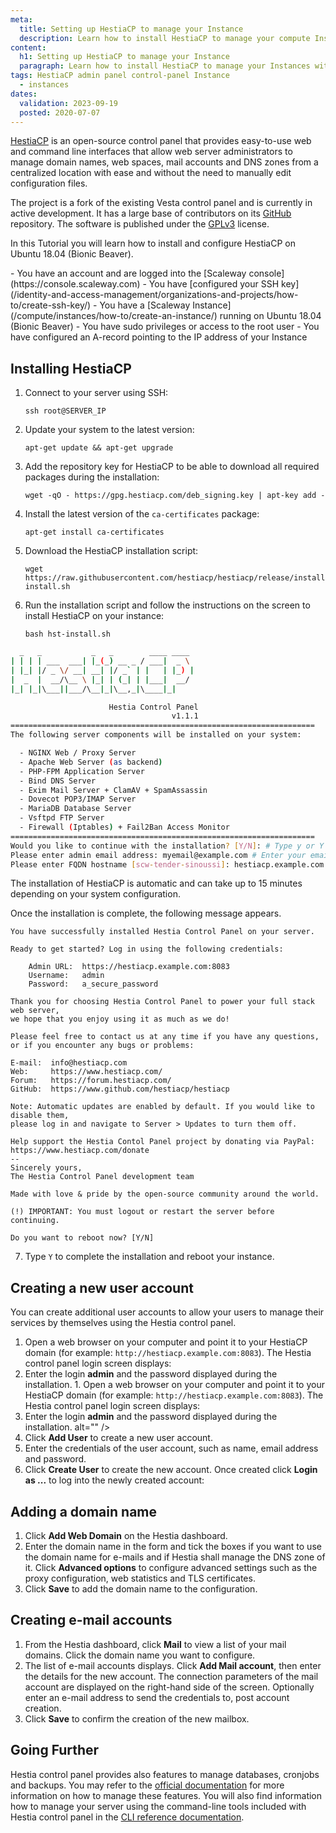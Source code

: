 ```yaml
---
meta:
  title: Setting up HestiaCP to manage your Instance
  description: Learn how to install HestiaCP to manage your compute Instances with ease.
content:
  h1: Setting up HestiaCP to manage your Instance
  paragraph: Learn how to install HestiaCP to manage your Instances with ease.
tags: HestiaCP admin panel control-panel Instance
  - instances
dates:
  validation: 2023-09-19
  posted: 2020-07-07
---
```


[HestiaCP](https://www.hestiacp.com/) is an open-source control panel that provides easy-to-use web and command line interfaces that allow web server administrators to manage domain names, web spaces, mail accounts and DNS zones from a centralized location with ease and without the need to manually edit configuration files.

The project is a fork of the existing Vesta control panel and is currently in active development. It has a large base of contributors on its [GitHub](https://github.com/hestiacp/hestiacp/) repository. The software is published under the [GPLv3](https://github.com/hestiacp/hestiacp/blob/master/LICENSE) license.

In this Tutorial you will learn how to install and configure HestiaCP on Ubuntu 18.04 (Bionic Beaver).

<Macro id="requirements" >

<Message type="requirement">
  - You have an account and are logged into the [Scaleway console](https://console.scaleway.com)
  - You have [configured your SSH key](/identity-and-access-management/organizations-and-projects/how-to/create-ssh-key/)
  - You have a [Scaleway Instance](/compute/instances/how-to/create-an-instance/) running on Ubuntu 18.04 (Bionic Beaver)
  - You have sudo privileges or access to the root user
  - You have configured an A-record pointing to the IP address of your Instance
</Message>

## Installing HestiaCP

1. Connect to your server using SSH:
    ```
    ssh root@SERVER_IP
    ```
2. Update your system to the latest version:
    ```
    apt-get update && apt-get upgrade
    ```
3. Add the repository key for HestiaCP to be able to download all required packages during the installation:
    ```
    wget -qO - https://gpg.hestiacp.com/deb_signing.key | apt-key add -
    ```
4. Install the latest version of the `ca-certificates` package:
    ```
    apt-get install ca-certificates
    ```
5. Download the HestiaCP installation script:
    ```
    wget https://raw.githubusercontent.com/hestiacp/hestiacp/release/install/hst-install.sh
    ```
6. Run the installation script and follow the instructions on the screen to install HestiaCP on your instance:
    ```
    bash hst-install.sh
    ```
  ```sh
    _   _           _   _        ____ ____
  | | | | ___  ___| |_(_) __ _ / ___|  _ \
  | |_| |/ _ \/ __| __| |/ _` | |   | |_) |
  |  _  |  __/\__ \ |_| | (_| | |___|  __/
  |_| |_|\___||___/\__|_|\__,_|\____|_|

                        Hestia Control Panel
                                      v1.1.1
  ====================================================================
  The following server components will be installed on your system:

    - NGINX Web / Proxy Server
    - Apache Web Server (as backend)
    - PHP-FPM Application Server
    - Bind DNS Server
    - Exim Mail Server + ClamAV + SpamAssassin
    - Dovecot POP3/IMAP Server
    - MariaDB Database Server
    - Vsftpd FTP Server
    - Firewall (Iptables) + Fail2Ban Access Monitor
  ====================================================================
  Would you like to continue with the installation? [Y/N]: # Type y or Y to confirm the installation
  Please enter admin email address: myemail@example.com # Enter your email address
  Please enter FQDN hostname [scw-tender-sinoussi]: hestiacp.example.com # Enter the domain name for your HestiaCP instance
  ```

  The installation of HestiaCP is automatic and can take up to 15 minutes depending on your system configuration.

  Once the installation is complete, the following message appears.

  ```
  You have successfully installed Hestia Control Panel on your server.

  Ready to get started? Log in using the following credentials:

      Admin URL:  https://hestiacp.example.com:8083
      Username:   admin
      Password:   a_secure_password

  Thank you for choosing Hestia Control Panel to power your full stack web server,
  we hope that you enjoy using it as much as we do!

  Please feel free to contact us at any time if you have any questions,
  or if you encounter any bugs or problems:

  E-mail:  info@hestiacp.com
  Web:     https://www.hestiacp.com/
  Forum:   https://forum.hestiacp.com/
  GitHub:  https://www.github.com/hestiacp/hestiacp

  Note: Automatic updates are enabled by default. If you would like to disable them,
  please log in and navigate to Server > Updates to turn them off.

  Help support the Hestia Contol Panel project by donating via PayPal:
  https://www.hestiacp.com/donate
  --
  Sincerely yours,
  The Hestia Control Panel development team

  Made with love & pride by the open-source community around the world.

  (!) IMPORTANT: You must logout or restart the server before continuing.

  Do you want to reboot now? [Y/N]
  ```
7. Type `Y` to complete the installation and reboot your instance.

## Creating a new user account

You can create additional user accounts to allow your users to manage their services by themselves using the Hestia control panel.

1. Open a web browser on your computer and point it to your HestiaCP domain (for example: `http://hestiacp.example.com:8083`). The Hestia control panel login screen displays:
    <Lightbox src="scaleway-hestiacp_login.webp" alt="" />
2. Enter the login **admin** and the password displayed during the installation. 1. Open a web browser on your computer and point it to your HestiaCP domain (for example: `http://hestiacp.example.com:8083`). The Hestia control panel login screen displays:
    <Lightbox src="scaleway-hestiacp_login.webp" alt="" />
2. Enter the login **admin** and the password displayed during the installation. alt="" />
4. Click **Add User** to create a new user account.
5. Enter the credentials of the user account, such as name, email address and password.
6. Click **Create User** to create the new account. Once created click **Login as ...** to log into the newly created account:
    <Lightbox src="scaleway-hestiacp_loginas.webp" alt="" />

## Adding a domain name

1. Click **Add Web Domain** on the Hestia dashboard.
2. Enter the domain name in the form and tick the boxes if you want to use the domain name for e-mails and if Hestia shall manage the DNS zone of it. Click **Advanced options** to configure advanced settings such as the proxy configuration, web statistics and TLS certificates.
    <Lightbox src="scaleway-hestiacp_add_domain.webp" alt="" />
3. Click **Save** to add the domain name to the configuration.

## Creating e-mail accounts

1. From the Hestia dashboard, click **Mail** to view a list of your mail domains. Click the domain name you want to configure.
2. The list of e-mail accounts displays. Click **Add Mail account**, then enter the details for the new account. The connection parameters of the mail account are displayed on the right-hand side of the screen. Optionally enter an e-mail address to send the credentials to, post account creation.
    <Lightbox src="scaleway-hestiacp_mail_cred.webp" alt="" />
3. Click **Save** to confirm the creation of the new mailbox.

## Going Further

Hestia control panel provides also features to manage databases, cronjobs and backups. You may refer to the [official documentation](https://docs.hestiacp.com/) for more information on how to manage these features. You will also find information how to manage your server using the command-line tools included with Hestia control panel in the [CLI reference documentation](https://hestiacp.com/docs/reference/cli.html).
